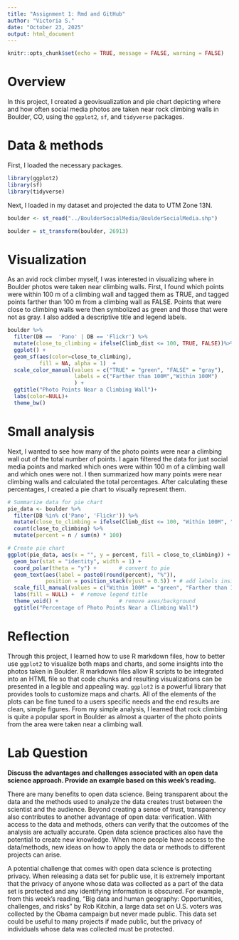 ---
title: "Assignment 1: Rmd and GitHub"
author: "Victoria S."
date: "October 23, 2025"
output: html_document
---

```{r setup_assignment, include=FALSE}
knitr::opts_chunk$set(echo = TRUE, message = FALSE, warning = FALSE)
```

# Overview
In this project, I created a geovisualization and pie chart depicting where and how often social media photos are taken near rock climbing walls in Boulder, CO, using the `ggplot2`, `sf`, and `tidyverse` packages. 

# Data & methods
First, I loaded the necessary packages.

```{r}
library(ggplot2)
library(sf)
library(tidyverse)
```

Next, I loaded in my dataset and projected the data to UTM Zone 13N. 

```{r, echo=TRUE, message=FALSE, warning=FALSE, results='hide'}
boulder <- st_read("../BoulderSocialMedia/BoulderSocialMedia.shp")

boulder = st_transform(boulder, 26913) 
```
# Visualization
As an avid rock climber myself, I was interested in visualizing where in Boulder photos were taken near climbing walls. First, I found which points were within 100 m of a climbing wall and tagged them as TRUE, and tagged points farther than 100 m from a climbing wall as FALSE. Points that were close to climbing walls were then symbolized as green and those that were not as gray. I also added a descriptive title and legend labels. 
```{r}
boulder %>%
  filter(DB ==  'Pano' | DB == 'Flickr') %>%
  mutate(close_to_climbing = ifelse(Climb_dist <= 100, TRUE, FALSE))%>% 
  ggplot() +
  geom_sf(aes(color=close_to_climbing),
          fill = NA, alpha = 1)  +  
  scale_color_manual(values = c("TRUE" = "green", "FALSE" = "gray"),
                     labels = c("Farther than 100M","Within 100M")
                     ) +
  ggtitle("Photo Points Near a Climbing Wall")+
  labs(color=NULL)+
  theme_bw()
```

# Small analysis
Next, I wanted to see how many of the photo points were near a climbing wall out of the total number of points. I again filtered the data for just social media points and marked which ones were within 100 m of a climbing wall and which ones were not. I then summarized how many points were near climbing walls and calculated the total percentages. After calculating these percentages, I created a pie chart to visually represent them. 
```{r}
# Summarize data for pie chart
pie_data <- boulder %>%
  filter(DB %in% c('Pano', 'Flickr')) %>%
  mutate(close_to_climbing = ifelse(Climb_dist <= 100, "Within 100M", "Farther than 100M")) %>%
  count(close_to_climbing) %>%
  mutate(percent = n / sum(n) * 100)

# Create pie chart
ggplot(pie_data, aes(x = "", y = percent, fill = close_to_climbing)) +
  geom_bar(stat = "identity", width = 1) +
  coord_polar(theta = "y") +       # convert to pie
  geom_text(aes(label = paste0(round(percent), "%")), 
            position = position_stack(vjust = 0.5)) + # add labels inside slices
  scale_fill_manual(values = c("Within 100M" = "green", "Farther than 100M" = "gray")) +
  labs(fill = NULL) +  # remove legend title
  theme_void() +                   # remove axes/background
  ggtitle("Percentage of Photo Points Near a Climbing Wall")
```

# Reflection
Through this project, I learned how to use R markdown files, how to better use `ggplot2` to visualize both maps and charts, and some insights into the photos taken in Boulder. R markdown files allow R scripts to be integrated into an HTML file so that code chunks and resulting visualizations can be presented in a legible and appealing way. `ggplot2` is a powerful library that provides tools to customize maps and charts. All of the elements of the plots can be fine tuned to a users specific needs and the end results are clean, simple figures. From my simple analysis, I learned that rock climbing is quite a popular sport in Boulder as almost a quarter of the photo points from the area were taken near a climbing wall. 

# Lab Question 
**Discuss the advantages and challenges associated with an open data science approach. Provide an example based on this week's reading. **

There are many benefits to open data science. Being transparent about the data and the methods used to analyze the data creates trust between the scientist and the audience. Beyond creating a sense of trust, transparency also contributes to another advantage of open data: verification. With access to the data and methods, others can verify that the outcomes of the analysis are actually accurate. Open data science practices also have the potential to create new knowledge. When more people have access to the data/methods, new ideas on how to apply the data or methods to different projects can arise. 

A potential challenge that comes with open data science is protecting privacy. When releasing a data set for public use, it is extremely important that the privacy of anyone whose data was collected as a part of the data set is protected and any identifying information is obscured. For example, from this week's reading, "Big data and human geography: Opportunities, challenges, and risks" by Rob Kitchin, a large data set on U.S. voters was collected by the Obama campaign but never made public. This data set could be useful to many projects if made public, but the privacy of individuals whose data was collected must be protected. 
